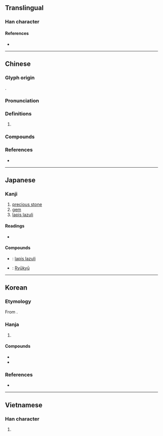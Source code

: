 {{character info}}
==Translingual==

===Han character===
{{Han char|rn=96|rad=玉|as=07|sn=10|four=10113|canj=MGYIU|ids=⿰⺩㐬}}

====References====
* {{Han ref|kx=0733.080|dkj=20978|hdz=21118.090|uh=7409|ud=29705|bh=AF5B|bd=44891}}

----

==Chinese==
{{zh-forms|alt=瑠,璢}}

===Glyph origin===
{{Han etym}}
{{Han compound|玉|alt1=⺩|㐬|ls=psc|c1=s|t1=jade|c2=p}}.

===Pronunciation===
{{zh-pron
|m=liú
|c=lau4
|h=pfs=
|md=
|mn=liû
|w=
|mc=y
|oc=y
|cat=n
}}

===Definitions===
{{zh-hanzi}}

# {{zh-used in|琉璃}}

===Compounds===
{{zh-der|琉璃燈|萬頃琉璃|琉璃|琉璃珠|琉璃工藝|琉璃磚|琉璃瓦|琉璃球兒|琉璃喇叭|琉球群島|琉璃廠|淨琉璃|琉特琴|帛琉|琉球}}

===References===
* {{R:yue:Hanzi}}

----

==Japanese==

===Kanji===
{{ja-kanji|grade=8|rs=玉07}}

# [[precious stone]]
# [[gem]]
# [[lapis lazuli]]

====Readings====
* {{ja-readings
|goon=る
|kanon=りゅう<りう
|kun=
|nanori=
}}

====Compounds====
* {{ja-r|琉璃|るり}}: [[lapis lazuli]]
* {{ja-r|琉球|りゅうきゅう}}: [[Ryūkyū]]

----

==Korean==

===Etymology===
From {{der|ko|ltc|-}} {{ltc-l|琉}}. {{hanja-hunmong|류|lyu|金寳}}

===Hanja===
{{ko-hanja-search}}
{{ko-hanja|유리|류||유}}

# {{hanja form of|[[류]]/[[유]]|[[glass]]}}

====Compounds====
{{der-top|Compounds}}
* {{ko-l|유리|[[glass]]|琉璃}}
* {{ko-l|유리창|琉璃窓}}
{{der-bottom}}

===References===
* {{R:hanjadoc|7343}}

----

==Vietnamese==

===Han character===
{{vi-readings|rs=玉07|reading=lưu}}

# {{rfdef|vi|sort=玉07}}